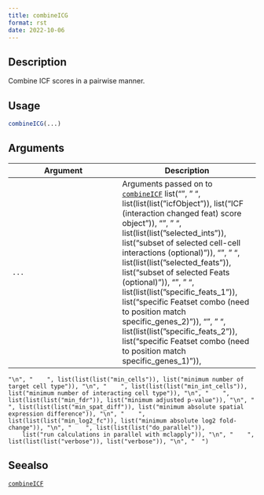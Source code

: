 ```yaml
--- 
title: combineICG 
format: rst 
date: 2022-10-06 
--- 
```


## Description

Combine ICF scores in a pairwise manner.


## Usage

```r
combineICG(...)
```


## Arguments

Argument      |Description
------------- |----------------
`...`     |      Arguments passed on to [`combineICF`](#combineicf)   list("\n", "    ", list(list(list("icfObject")), list("ICF (interaction changed feat) score object")), "\n", "    ", list(list(list("selected_ints")), list("subset of selected cell-cell interactions (optional)")), "\n", "    ", list(list(list("selected_feats")), list("subset of selected Feats (optional)")), "\n", "    ", list(list(list("specific_feats_1")), list("specific Featset combo (need to position match specific_genes_2)")), "\n", "    ", list(list(list("specific_feats_2")), list("specific Featset combo (need to position match specific_genes_1)")), 
    "\n", "    ", list(list(list("min_cells")), list("minimum number of target cell type")), "\n", "    ", list(list(list("min_int_cells")), list("minimum number of interacting cell type")), "\n", "    ", list(list(list("min_fdr")), list("minimum adjusted p-value")), "\n", "    ", list(list(list("min_spat_diff")), list("minimum absolute spatial expression difference")), "\n", "    ", list(list(list("min_log2_fc")), list("minimum absolute log2 fold-change")), "\n", "    ", list(list(list("do_parallel")), 
        list("run calculations in parallel with mclapply")), "\n", "    ", list(list(list("verbose")), list("verbose")), "\n", "  ")


## Seealso

[`combineICF`](#combineicf)


